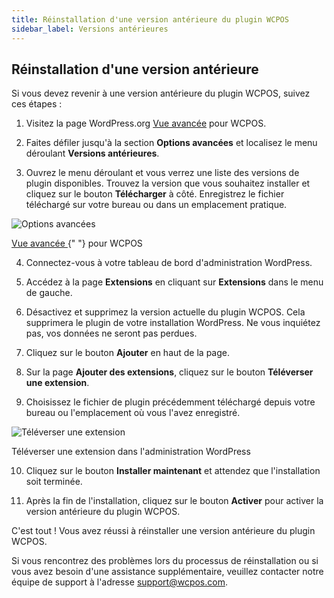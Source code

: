 ```yaml
---
title: Réinstallation d'une version antérieure du plugin WCPOS
sidebar_label: Versions antérieures
---
```



## Réinstallation d'une version antérieure

Si vous devez revenir à une version antérieure du plugin WCPOS, suivez ces étapes :

1. Visitez la page WordPress.org [Vue avancée](https://wordpress.org/plugins/woocommerce-pos/advanced/) pour WCPOS.

2. Faites défiler jusqu'à la section **Options avancées** et localisez le menu déroulant **Versions antérieures**.

3. Ouvrez le menu déroulant et vous verrez une liste des versions de plugin disponibles. Trouvez la version que vous souhaitez installer et cliquez sur le bouton **Télécharger** à côté. Enregistrez le fichier téléchargé sur votre bureau ou dans un emplacement pratique.

<div class="image-container">
  <Image
    alt="Options avancées"
    img="https://wcpos.com/wp-content/uploads/2023/06/advanced-options.png"
  />
  <p class="image-caption">
    <a
      target="_blank"
      href="https://wordpress.org/plugins/woocommerce-pos/advanced/"
    >
      Vue avancée
    </a>{" "}
    pour WCPOS
  </p>
</div>

4. Connectez-vous à votre tableau de bord d'administration WordPress.

5. Accédez à la page **Extensions** en cliquant sur **Extensions** dans le menu de gauche.

6. Désactivez et supprimez la version actuelle du plugin WCPOS. Cela supprimera le plugin de votre installation WordPress. Ne vous inquiétez pas, vos données ne seront pas perdues.

7. Cliquez sur le bouton **Ajouter** en haut de la page.

8. Sur la page **Ajouter des extensions**, cliquez sur le bouton **Téléverser une extension**.

9. Choisissez le fichier de plugin précédemment téléchargé depuis votre bureau ou l'emplacement où vous l'avez enregistré.

<div class="image-container">
  <Image
    alt="Téléverser une extension"
    img="https://wcpos.com/wp-content/uploads/2023/06/upload-plugin.png"
  />
  <p class="image-caption">Téléverser une extension dans l'administration WordPress</p>
</div>

10. Cliquez sur le bouton **Installer maintenant** et attendez que l'installation soit terminée.

11. Après la fin de l'installation, cliquez sur le bouton **Activer** pour activer la version antérieure du plugin WCPOS.

C'est tout ! Vous avez réussi à réinstaller une version antérieure du plugin WCPOS.

Si vous rencontrez des problèmes lors du processus de réinstallation ou si vous avez besoin d'une assistance supplémentaire, veuillez contacter notre équipe de support à l'adresse support@wcpos.com.